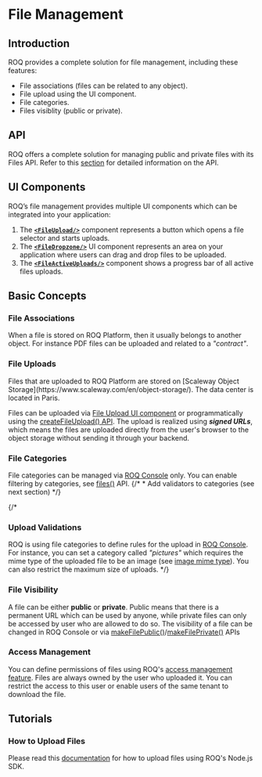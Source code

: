 
# File Management

## Introduction

ROQ provides a complete solution for file management, including these features:

* File associations (files can be related to any object).
* File upload using the UI component.
* File categories.
* Files visiblity (public or private).
 
## API

ROQ offers a complete solution for managing public and private files with its Files API. Refer to this [section](/files/api) for detailed information on the API.

## UI Components

ROQ’s file management provides multiple UI components which can be integrated into your application:

1. The [**`<FileUpload/>`**](/files/ui-components#fileupload) component represents a button which opens a file selector and starts uploads.
2. The [**`<FileDropzone/>`**](/files/ui-components#filedropzone) UI component represents an area on your application where users can drag and drop files to be uploaded.
3. The [**`<FileActiveUploads/>`**](/files/ui-components#fileactiveuploads) component shows a progress bar of all active files uploads.

## Basic Concepts

### File Associations

When a file is stored on ROQ Platform, then it usually belongs to another object. For instance PDF files can be uploaded and related to a _"contract"_.

### File Uploads

<Callout type="info" emoji="ℹ️">
  Files that are uploaded to ROQ Platform are stored on [Scaleway Object Storage](https://www.scaleway.com/en/object-storage/). The data center is located in Paris. 
</Callout>

Files can be uploaded via [File Upload UI component](/files/ui-components#fileupload) or programmatically using the [createFileUpload() API](/files/api#createfileupload). The upload is realized using _**signed URLs**_, which means the files are uploaded directly from the user's browser to the object storage without sending it through your backend.

### File Categories

File categories can be managed via [ROQ Console](https://console.roq.tech/) only. 
You can enable filtering by categories, see [files()](/files/api#files) API.
{/* * Add validators to categories (see next section) */}

{/*
### Upload Validations

ROQ is using file categories to define rules for the upload in [ROQ Console](https://console.roq.tech/). For
instance, you can set a category called _"pictures"_ which requires the mime type of the uploaded file to be an image
(see [image mime type](https://mimetype.io/all-types/#image)). You can also restrict the maximum size of uploads.
*/}

### File Visibility

A file can be either **public** or **private**. Public means that there is a permanent URL which can be used by anyone, while private files can only be accessed by user who are allowed to do so. The visibility of a file can be changed in ROQ Console or via [makeFilePublic()](/files/api#makefilepublic)/[makeFilePrivate()](/files/api#makefileprivate) APIs

### Access Management

You can define permissions of files using ROQ's [access management feature](/access-management). Files are always owned by the user who uploaded it. You can restrict the access to this user or enable users of the same tenant to download the file.

## Tutorials

### How to Upload Files

Please read this [documentation](/files/tutorials/how-to-upload-files) for how to upload files using ROQ's Node.js SDK.